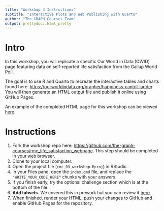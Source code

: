 ```yaml
---
title: "Workshop 3 Instructions"
subtitle: "Interactive Plots and Web Publishing with Quarto"
author: "The GRAPH Courses Team"
output: prettydoc::html_pretty
---
```


# Intro

In this workshop, you will replicate a specific Our World in Data (OWID) page featuring data on self-reported life satisfaction from the Gallup World Poll.

The goal is to use R and Quarto to recreate the interactive tables and charts found here: [https://ourworldindata.org/grapher/happiness-cantril-ladder](https://ourworldindata.org/grapher/happiness-cantril-ladder){target="_blank"}. You will then generate an HTML output file and publish it online using GitHub Pages.

An example of the completed HTML page for this workshop can be viewed [here](https://the-graph-courses.github.io/rmc_life_satisfaction_webpage/).

# Instructions

1.  Fork the workshop repo here: [https://github.com/the-graph-courses/rmc_life_satisfaction_webpage](https://github.com/the-graph-courses/rmc_life_satisfaction_webpage){target="_blank"}. This step should be completed in your web browser.
2.  Clone to your local computer.
3.  Open the project file (`rmc_03_workshop.Rproj`) in RStudio.
4.  In your Files pane, open the `index.qmd` file, and replace the `"WRITE_YOUR_CODE_HERE"` chunks with your answers.
5.  If you finish early, try the optional challenge section which is at the bottom of the file.
6.  **Add tabsets.** We covered this in prework but you can review it [here](https://quarto.org/docs/output-formats/html-basics.html#tabsets){target="_blank"}.
7.  When finished, render your HTML, push your changes to GitHub and enable GitHub Pages for the repository. 
